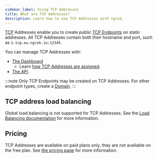```yaml
---
sidebar_label: Using TCP Addresses
title: What are TCP Addresses?
description: Learn how to use TCP Addresses with ngrok.
---
```


[TCP](https://en.wikipedia.org/wiki/Transmission_Control_Protocol) Addresses enable you to create public [TCP Endpoints](/universal-gateway/tcp/) on static addresses. All TCP Addresses contain both their hostname and port, such as `1.tcp.eu.ngrok.io:12345`.

You can manage TCP Addresses with:

- [The Dashboard](https://dashboard.ngrok.com/tcp-addresses)
  - Learn [how TCP Addresses are assigned](/universal-gateway/tcp-addresses/how-are-tcp-addresses-assigned/).
- [The API](/api/resources/reserved-addrs/).

:::note
Only TCP Endpoints may be created on TCP Addresses. For other endpoint
types, create a [Domain](/universal-gateway/domains/what-are-domains/).
:::

## TCP address load balancing

Global load balancing is not supported for TCP Addresses. See the [Load Balancing documentation](/universal-gateway/global-load-balancer/#gslb-for-tcp-endpoints) for more information.

## Pricing

TCP Addresses are available on paid plans only, they are not available on the
free plan. See [the pricing page](https://ngrok.com/pricing) for more information.
